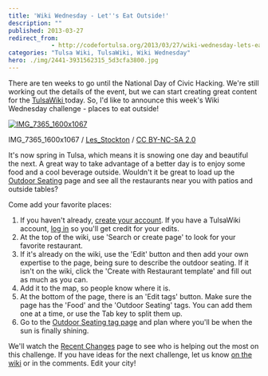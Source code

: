 ```yaml
---
title: 'Wiki Wednesday - Let''s Eat Outside!'
description: ""
published: 2013-03-27
redirect_from:
            - http://codefortulsa.org/2013/03/27/wiki-wednesday-lets-eat-outside/
categories: "Tulsa Wiki, TulsaWiki, Wiki Wednesday"
hero: ./img/2441-3931562315_5d3cfa3800.jpg
---
```

There are ten weeks to go until the National Day of Civic Hacking. We're still working out the details of the event, but we can start creating great content for the [TulsaWiki ](http://www.tulsawiki.org/ "TulsaWiki")today. So, I'd like to announce this week's Wiki Wednesday challenge - places to eat outside!

[![IMG_7365_1600x1067](./img/2441-3931562315_5d3cfa3800.jpg)](http://www.flickr.com/photos/les_stockton/3931562315/ "IMG_7365_1600x1067 by Les_Stockton, on Flickr")

IMG_7365_1600x1067 / [Les_Stockton](http://www.flickr.com/photos/les_stockton/3931562315/ "IMG_7365_1600x1067 by Les_Stockton, on Flickr") / [CC BY-NC-SA 2.0](http://creativecommons.org/licenses/by-nc-sa/2.0/deed.en "CC BY-NC-SA 2.0")

It's now spring in Tulsa, which means it is snowing one day and beautiful the next. A great way to take advantage of a better day is to enjoy some food and a cool beverage outside. Wouldn't it be great to load up the [Outdoor Seating](http://www.tulsawiki.org/tags/outdoorseating "TulsaWiki - Outdoor Seating") page and see all the restaurants near you with patios and outside tables?

Come add your favorite places:

1. If you haven't already, [create your account](http://www.tulsawiki.org/Users/register/?next=/tags/foodoutsideseating "Create your account"). If you have a TulsaWiki account, [log in](http://www.tulsawiki.org/Users/login/?next=/tags/foodoutsideseating "Log in") so you'll get credit for your edits.
2. At the top of the wiki, use 'Search or create page' to look for your favorite restaurant.
3. If it's already on the wiki, use the 'Edit' button and then add your own expertise to the page, being sure to describe the outdoor seating. If it isn't on the wiki, click the 'Create with Restaurant template' and fill out as much as you can.
4. Add it to the map, so people know where it is.
5. At the bottom of the page, there is an 'Edit tags' button. Make sure the page has the 'Food' and the 'Outdoor Seating' tags. You can add them one at a time, or use the Tab key to split them up.
6. Go to the [Outdoor Seating tag page](http://www.tulsawiki.org/tags/outdoorseating "Tulsa Wiki tag page for Outdoor Seating") and plan where you'll be when the sun is finally shining.

We'll watch the [Recent Changes](http://www.tulsawiki.org/Recent_Changes "Tulsa Wiki - Recent Changes") page to see who is helping out the most on this challenge. If you have ideas for the next challenge, let us know [on the wiki](http://www.tulsawiki.org/Pages_Wanted "TulsaWiki - Pages Wanted") or in the comments. Edit your city!
